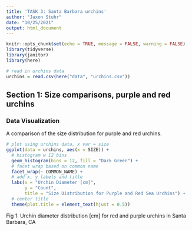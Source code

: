 ```yaml
---
title: 'TASK 3: Santa Barbara urchins'
author: "Jaxon Stuhr"
date: "10/25/2021"
output: html_document
---
```


```r
knitr::opts_chunk$set(echo = TRUE, message = FALSE, warning = FALSE)
library(tidyverse)
library(janitor)
library(here)
```

```r
# read in urchins data 
urchins = read.csv(here("data", "urchins.csv"))
```

## Section 1: Size comparisons, purple and red urchins

### Data Visualization
A comparison of the size distribution for purple and red urchins.

```r
# plot using urchins data, x var = size
ggplot(data = urchins, aes(x = SIZE)) + 
  # histogram w 12 bins
  geom_histogram(bins = 12, fill = "Dark Green") + 
  # facet wrap based on common name
  facet_wrap(~ COMMON_NAME) +
  # add x, y labels and title
  labs(x = "Urchin Diameter [cm]", 
       y = "Count", 
       title = "Size Distribution for Purple and Red Sea Urchins") +
  # center title
  theme(plot.title = element_text(hjust = 0.5))

```

Fig 1: Urchin diameter distribution [cm] for red and purple urchins in Santa Barbara, CA


